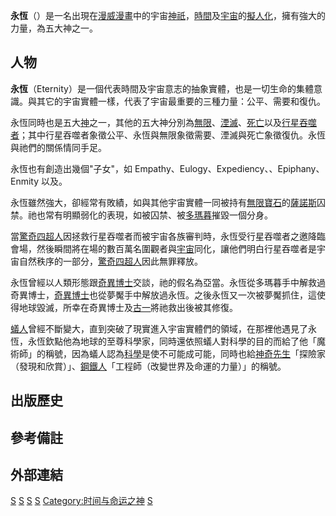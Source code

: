 {{refimprove|time=2013-10-27T04:40:30+00:00}}
{{noteTA|G1=美国漫画}}
{{Infobox comics character
|image = Eternity Marvel.png
|converted=y
|caption=
|character_name=永恆
|real_name=
|species=抽象實體 ({{tsl|en|Abstract Entity|Abstract Entity}})
|publisher=[[漫威漫畫|漫威漫畫]]
|debut=《{{link-en|奇異故事|Strange Tales}}》第138期 (1965年11月)
|creators=[[史丹·李|史丹·李]]<br>{{tsl|en|John Severin|John Severin}}
|alliances=五大神
|aliases=
|powers=無所不能<br>
無所不在<br>
無所不知<br>
完全控制魔法、物質、能量、現實和時間<br>
}}

'''永恆'''（{{lang-en|Eternity}}）是一名出現在[[漫威漫畫|漫威漫畫]]中的宇宙[[神祇|神祇]]，[[時間|時間]]及[[宇宙|宇宙]]的[[擬人化|擬人化]]，擁有強大的力量，為五大神之一。

== 人物 ==
'''永恆'''（Eternity）是一個代表時間及宇宙意志的抽象實體，也是一切生命的集體意識。與其它的宇宙實體一樣，代表了宇宙最重要的三種力量：公平、需要和復仇。

永恆同時也是五大[[神|神]]之一，其他的五大神分別為[[無限_(漫威)|無限]]、[[湮滅_(漫威)|湮滅]]、[[死亡_(漫威)|死亡]]以及[[行星吞噬者|行星吞噬者]]；其中行星吞噬者象徵公平、永恆與無限象徵需要、湮滅與死亡象徵復仇。永恆與祂們的關係情同手足。

永恆也有創造出幾個"子女"，如 Empathy、Eulogy、Expediency、{{tsl|en|Entropy (comics)|熵 (漫画)|熵}}、Epiphany、Enmity 以及{{tsl|en|Eon (comics)|宙 (漫威漫畫)|宙}}。

永恆雖然強大，卻經常有敗績，如與其他宇宙實體一同被持有[[無限寶石|無限寶石]]的[[薩諾斯|薩諾斯]]囚禁。祂也常有明顯弱化的表現，如被{{tsl|en|Nightmare (Marvel Comics)|夢魘 (漫威漫畫)|夢魘}}囚禁、被[[多瑪暮|多瑪暮]]摧毀一個分身。

當[[驚奇四超人|驚奇四超人]]因拯救行星吞噬者而被宇宙各族審判時，永恆受行星吞噬者之邀降臨會場，然後瞬間將在場的數百萬名圍觀者與[[宇宙|宇宙]]同化，讓他們明白行星吞噬者是宇宙自然秩序的一部分，[[驚奇四超人|驚奇四超人]]因此無罪釋放。

永恆曾經以人類形態跟[[奇異博士|奇異博士]]交談，祂的假名為亞當。永恆從多瑪暮手中解救過奇異博士，[[奇異博士|奇異博士]]也從夢魘手中解放過永恆。之後永恆又一次被夢魘抓住，這使得地球毀滅，所幸在奇異博士及[[古一_(漫畫)|古一]]將祂救出後被其修復。

[[蟻人|蟻人]]曾經不斷變大，直到突破了現實進入宇宙實體們的領域，在那裡他遇見了永恆，永恆欽點他為地球的至尊科學家，同時還依照蟻人對科學的目的而給了他「魔術師」的稱號，因為蟻人認為[[科學|科學]]是使不可能成可能，同時也給[[神奇先生|神奇先生]]「探險家（發現和欣賞）」、[[鋼鐵人|鋼鐵人]]「工程師（改變世界及命運的力量）」的稱號。

== 出版歷史 ==

== 參考備註 ==

== 外部連結 ==

{{漫威宇宙实体}}

[[Category:由斯坦·李创作的角色|S]]
[[Category:1965年首次亮相的漫画角色|S]]
[[Category:漫威漫畫作品|S]]

[[Category:漫威漫畫角色|S]]
[[Category:时间与命运之神|Category:时间与命运之神]]
[[Category:虛構神祇|S]]